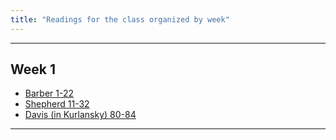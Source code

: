 ```yaml
---
title: "Readings for the class organized by week"
---
```

-------------------------------------------------------------------------------

## Week 1 

- [Barber 1-22](pdf/readings/Barber1-22.pdf "Download")
- [Shepherd 11-32](pdf/readings/Shepherd11-32.pdf "download")
- [Davis (in Kurlansky) 80-84](pdf/readings/Kurlansky-Davis-80-84.pdf "Download")

<!-- ## Week 2 -->

<!-- Barber78-99.pdf -->
<!-- Shepherd66-75_99-105.pdf -->
<!-- Shepherd109-116.pdf -->

<!-- ## Week 3 -->

<!-- Barber234-250.pdf -->
<!-- Shepherd155-162.pdf 	 -->
<!-- Shepherd165-173_192-199.pdf -->
<!-- Shepherd210-211.pdf 	 -->


<!-- ## Week 4 -->

<!-- ## Week 5 -->
<!-- Cronon54-81.pdf -->

<!-- ## Week 6 -->
<!-- Barber428-447.pdf -->

-------------------------------------------------------------------------------


